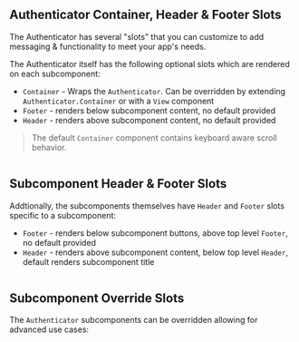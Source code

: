 ## Authenticator Container, Header & Footer Slots

The Authenticator has several "slots" that you can customize to add messaging & functionality to meet your app's needs.

The Authenticator itself has the following optional slots which are rendered on each subcomponent:
- `Container` - Wraps the `Authenticator`. Can be overridden by extending `Authenticator.Container` or with a `View` component
- `Footer` - renders below subcomponent content, no default provided
- `Header` - renders above subcomponent content, no default provided

> The default `Container` component contains keyboard aware scroll behavior.

```jsx file=../../../../../../../examples/react-native/src/features/Authenticator/Slots/Example.tsx

```

## Subcomponent Header & Footer Slots

Addtionally, the subcomponents themselves have `Header` and `Footer` slots specific to a subcomponent:
- `Footer` - renders below subcomponent buttons, above top level `Footer`, no default provided
- `Header` - renders above subcomponent content, below top level `Header`, default renders subcomponent title

```jsx file=../../../../../../../examples/react-native/src/features/Authenticator/ComponentSlots/Example.tsx

```

## Subcomponent Override Slots

The `Authenticator` subcomponents can be overridden allowing for advanced use cases:

```jsx file=../../../../../../../examples/react-native/src/features/Authenticator/Component/Example.tsx

```
